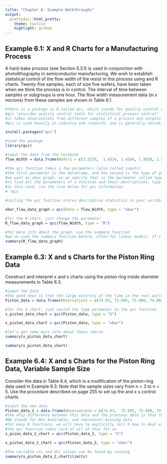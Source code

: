 ```yaml
---
title: "Chapter 6: Example Walkthroughs"
output:
  prettydoc::html_pretty:
    theme: tactile
    highlight: github
---
```


## Example 6.1: X and R Charts for a Manufacturing Process
  
A hard-bake process (see Section 5.3.1) is used in conjunction with photolithography in semiconductor manufacturing. We wish to establish statistical control of the flow width of the resist in this process using and R charts. Twenty-five samples, each of size five wafers, have been taken when we think the process is in control. The interval of time between samples or subgroups is one hour. The flow width measurement data (in x microns) from these samples are shown in Table 6.1.  
  
  

```r
#there is a package in R called qcc, which stands for quality control charts. Perfect!
#qcc "provides quality control tools for statistical process control" 
#it takes observations from different samples of a process and outputs the desired control charts.
#qcc is used heavily in industry and research, and is generally versatile, two great reasons for learning the package

install.packages("qcc")
```

```r
#load the package
library(qcc)

#input the data from the textbook
flow_Width = data.frame(Wafer1 = c(1.3235,	1.4314,	1.4284,	1.5028,	1.5604,	1.5955,	1.6274,	1.4190,	1.3884,	1.4039,	1.4158,	1.5821,	1.2856,	1.4951,	1.3589,	1.5747,	1.3680,	1.4163,	1.5796,	1.7106,	1.4371,	1.4738,	1.5917,	1.6399,	1.5797), Wafer2 = c(1.4128,	1.3592,	1.4871,	1.6352,	1.2735,	1.5451,	1.5064,	1.4303,	1.7277,	1.6697,	1.7667,	1.3355,	1.4106,	1.4036,	1.2863,	1.5301,	1.7269,	1.3864,	1.4185,	1.4412,	1.5051,	1.5936,	1.4333,	1.5243,	1.3663 ), Wafer3 = c(1.6744,	1.6075,	1.4932,	1.3841,	1.5265,	1.3574,	1.8366,	1.6637,	1.5355,	1.5089,	1.4278,	1.5777,	1.4447,	1.5893,	1.5996,	1.5171,	1.3957,	1.3057,	1.6541,	1.2361,	1.3485,	1.6583,	1.5551,	1.5705,	1.6240), Wafer4 = c(1.4573,	1.4666,	1.4324,	1.2831,	1.4363,	1.3281,	1.4177,	1.6067,	1.5176,	1.4627,	1.5928,	1.3908,	1.6398,	1.6458,	1.2497,	1.1839,	1.5014,	1.6210,	1.5116,	1.3820,	1.5670,	1.4973,	1.5295,	1.5563,	1.3732), Wafer5 = c(1.6914,	1.6109,	1.5674,	1.5507,	1.6441,	1.4198,	1.5144,	1.5519,	1.3688,	1.5220,	1.4181,	1.7559,	1.1928,	1.4969,	1.5471,	1.8662,	1.4449,	1.5573,	1.7247,	1.7601,	1.4880,	1.4720,	1.6866,	1.5530,	1.6887))

#the qcc function takes a few parameters (also called inputs)
#the first parameter is the dataframe, and the second is the type of graph
#we want an xbar graph, so we specify that in the parameter called type
#to find all the parameters of a function and their descriptions, type ? before the function name
#in this case, run the line below for qcc information
# ?qcc

#calling the qcc function stores descriptive statistics in your variable name, as well as shows the graph by default

xbar_flow_data_graph = qcc(data = flow_Width, type = "xbar")

```

```r
#for the R chart, just change the parameter
R_flow_data_graph = qcc(flow_Width, type = "R")

```
  

```r
#for more info about the graph, use the summary function
#we've used the summary function before, often for linear models. It's a great function for understanding your data and ouput 
summary(R_flow_data_graph)
```
  
  

## Example 6.3: X and s Charts for the Piston Ring Data
  
Construct and interpret x and s charts using the piston ring inside diameter measurements in Table 6.3.  
  
  

```r
#input the data
#the good news is that the large majority of the time in the real world, your data will come in a .txt or .csv format, and you will not have to manually input it
Piston_data = data.frame(Observation1 = c(74.03, 73.995, 73.988, 74.002, 73.992,	74.009,	73.995,	73.985,	74.008,	73.998,	73.994,	74.004,	73.983,	74.006,	74.012,	74,	73.994,	74.006,	73.984,	74,	73.982,	74.004,	74.01,	74.015,	73.982), Observation2 = c(74.002,	73.992,	74.024,	73.996,	74.007,	73.994,	74.006,	74.003,	73.995,	74,	73.998,	74,	74.002,	73.967,	74.014,	73.984,	74.012,	74.01,	74.002,	74.01,	74.001,	73.999,	73.989,	74.008,	73.984), Observation3 = c(74.019,	74.001,	74.021,	73.993,	74.015,	73.997,	73.994,	73.993,	74.009,	73.99,	73.994,	74.007,	73.998,	73.994,	73.998,	74.005,	73.986,	74.018,	74.003,	74.013,	74.015,	73.99,	73.99,	73.993,	73.995), Observation4 = c(73.992,	74.011,	74.005,	74.015,	73.989,	73.985,	74,	74.015,	74.005,	74.007,	73.995,	74,	73.997,	74,	73.999,	73.998,	74.005,	74.003,	74.005,	74.02,	74.005,	74.006,	74.009,	74,	74.017), Observation5 = c(74.008,	74.004,	74.002,	74.009,	74.014,	73.993,	74.005,	73.988,	74.004,	73.995,	73.99,	73.996,	74.012,	73.984,	74.007,	73.996,	74.007,	74,	73.997,	74.009,	73.996,	74.009,	74.014,	74.01,	74.013))

#for the S chart, just switch the type parameter in the qcc function
s_piston_data_chart = qcc(Piston_data, type = "S")
```

```r
x_piston_data_chart = qcc(Piston_data, type = "xbar")

```
  
```r
#let's get some more info about these charts
summary(x_piston_data_chart)

summary(s_piston_data_chart)
```
  
  
## Example 6.4: X and s Charts for the Piston Ring Data, Variable Sample Size
  
  
Consider the data in Table 6.4, which is a modification of the piston-ring data used in Example 6.3. Note that the sample sizes vary from n = 3 to n = 5. Use the procedure described on page 255 to set up the and x s control charts.
  
  
  
  
```r
#input the new data
Piston_data_2 = data.frame(Observation1 = c(74.03,	73.995,	73.988,	74.002,	73.992,	74.009,	73.995,	73.985,	74.008,	73.998,	73.994,	74.004,	73.983,	74.006,	74.012,	74,	73.994,	74.006,	73.984,	74,	73.982,	74.004,	74.01,	74.015,	73.982), Observation2 = c(74.002,	73.992,	74.024,	73.996,	74.007,	73.994,	74.006,	74.003,	73.995,	74,	73.998,	74,	74.002,	73.967,	74.014,	73.984,	74.012,	74.01,	74.002,	74.01,	74.001,	73.999,	73.989,	74.008,	73.984), Observation3 = c(74.019,	74.001,	74.021,	73.993,	74.015,	73.997,	73.994,	73.993,	74.009,	73.99,	73.994,	74.007,	73.998,	73.994,	73.998,	74.005,	73.986,	74.018,	74.003,	74.013,	74.015,	73.99,	73.99,	73.993,	73.995), Observation4 = c(73.992,	NA,	74.005,	74.015,	73.989,	73.985,	74,	74.015,	74.005,	74.007,	73.995,	74,	NA,	74,	NA,	73.998,	74.005,	74.003,	74.005,	NA,	74.005,	74.006,	74.009,	74,	74.017), Observation5 = c(74.008,	NA,	74.002,	74.009,	74.014,	NA,	NA,	73.988,	NA,	73.995,	73.99,	73.996,	NA,	73.984,	NA,	73.996,	NA,	74,	73.997,	NA,	73.996,	74.009,	74.014,	74.01,	74.013))
#the only difference between this data and the previous data is that there are NA values in this example
#NA stands for Not Available, and represents missing data
#for many R functions, we will have to explicitly tell R how to deal with NA values (should they be treated as 0s? Omitted from the calculation entirely?)
#the qcc function takes care of all of that for us
s_pison_data_2_chart = qcc(Piston_data_2, type = "S")
```

```r
x_piston_data_2_chart = qcc(Piston_data_2, type = "xbar")

```

```r
#the variable LCL and UCL values can be found by running 
summary(x_piston_data_2_chart$limits)

```
  
  